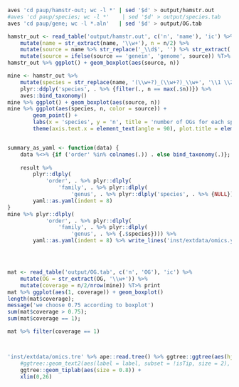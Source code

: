 



```bash
aves 'cd paup/hamstr-out; wc -l *' | sed '$d' > output/hamstr.out
#aves 'cd paup/species; wc -l *'    | sed '$d' > output/species.tab
aves 'cd paup/gene; wc -l *.aln'   | sed '$d' > output/OG.tab
```

```r

hamstr_out <- read_table('output/hamstr.out', c('n', 'name'), 'ic') %>% 
	mutate(name = str_extract(name, '\\w+'), n = n/2) %>%
	mutate(source = name %>% str_replace('_\\d$', '') %>% str_extract('[:alpha:]+$')) %>% 
	mutate(source = ifelse(source == 'genein', 'genome', source)) %T>% print
hamstr_out %>% ggplot() + geom_boxplot(aes(source, n))

mine <- hamstr_out %>% 
	mutate(species = str_replace(name, '(\\w+?)_(\\w+?)_\\w+', '\\1 \\2')) %>% 
	plyr::ddply('species', . %>% {filter(., n == max(.$n))}) %>% 
	aves::bind_taxonomy()
mine %>% ggplot() + geom_boxplot(aes(source, n))
mine %>% ggplot(aes(species, n, color = source)) + 
        geom_point() +
        labs(x = 'species', y = 'n', title = 'number of OGs for each species') + 
        theme(axis.text.x = element_text(angle = 90), plot.title = element_text(hjust = 0.5));


summary_as_yaml <- function(data) {
	data %<>% {if ('order' %in% colnames(.)) . else bind_taxonomy(.)};
	
	result %>% 
		plyr::dlply(
			'order', . %>% plyr::dlply(
				'family', . %>% plyr::dlply(
					'genus', . %>% plyr::dlply('species', . %>% {NULL})))) %>% 
		yaml::as.yaml(indent = 8)
}
mine %>% plyr::dlply(
			'order', . %>% plyr::dlply(
				'family', . %>% plyr::dlply(
					'genus', . %>% {.$species}))) %>% 
		yaml::as.yaml(indent = 8) %>% write_lines('inst/extdata/omics.yaml')




mat <- read_table('output/OG.tab', c('n', 'OG'), 'ic') %>%
	mutate(OG = str_extract(OG, '\\w+')) %>%
	mutate(coverage = n/2/nrow(mine)) %T>% print
mat %>% ggplot(aes(1, coverage)) + geom_boxplot()
length(mat$coverage);
message('we choose 0.75 according to boxplot')
sum(mat$coverage > 0.75);
sum(mat$coverage == 1);

mat %>% filter(coverage == 1)



'inst/extdata/omics.tre' %>% ape::read.tree() %>% ggtree::ggtree(aes(hjust=0)) + 
	#ggtree::geom_text2(aes(label = label, subset = !isTip, size = 2), nudge_x = 0.02) + 
	ggtree::geom_tiplab(aes(size = 0.8)) + 
	xlim(0,26)
```







